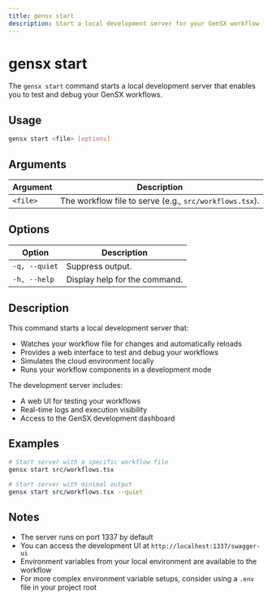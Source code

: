 ```yaml
---
title: gensx start
description: Start a local development server for your GenSX workflow
---
```


# gensx start

The `gensx start` command starts a local development server that enables you to test and debug your GenSX workflows.

## Usage

```bash
gensx start <file> [options]
```

## Arguments

| Argument | Description                                             |
| -------- | ------------------------------------------------------- |
| `<file>` | The workflow file to serve (e.g., `src/workflows.tsx`). |

## Options

| Option                 | Description                        |
| ---------------------- | ---------------------------------- |
| `-q, --quiet`          | Suppress output.                   |
| `-h, --help`           | Display help for the command.      |

## Description

This command starts a local development server that:

- Watches your workflow file for changes and automatically reloads
- Provides a web interface to test and debug your workflows
- Simulates the cloud environment locally
- Runs your workflow components in a development mode

The development server includes:

- A web UI for testing your workflows
- Real-time logs and execution visibility
- Access to the GenSX development dashboard

## Examples

```bash
# Start server with a specific workflow file
gensx start src/workflows.tsx

# Start server with minimal output
gensx start src/workflows.tsx --quiet
```

## Notes

- The server runs on port 1337 by default
- You can access the development UI at `http://localhost:1337/swagger-ui`
- Environment variables from your local environment are available to the workflow
- For more complex environment variable setups, consider using a `.env` file in your project root
